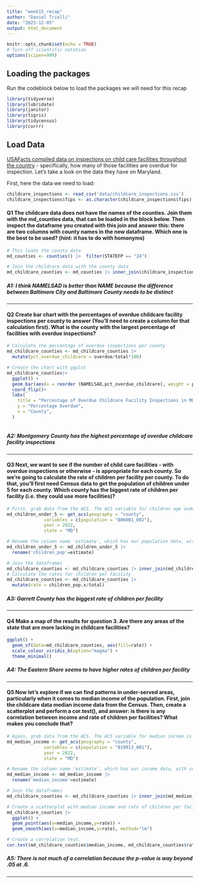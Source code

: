 ```yaml
---
title: "week15_recap"
author: "Daniel Trielli"
date: "2023-12-05"
output: html_document
---
```


```r
knitr::opts_chunk$set(echo = TRUE)
# Turn off scientific notation
options(scipen=999)
```

## Loading the packages

Run the codeblock below to load the packages we will need for this recap

```r
library(tidyverse)
library(lubridate)
library(janitor)
library(tigris)
library(tidycensus)
library(corrr)
```

## Load Data

[USAFacts compiled data on inspections on child care facilities throughout the country](https://usafacts.org/data-projects/childcare-inspections) - specifically, how many of those facilities are overdue for inspection. Let's take a look on the data they have on Maryland.

First, here the data we need to load:

```r
childcare_inspections <- read_csv('data/childcare_inspections.csv')
childcare_inspections$fips <- as.character(childcare_inspections$fips)
```

#### **Q1** The childcare data does not have the names of the counties. Join them with the md_counties data, that can be loaded in the block below. Then inspect the dataframe you created with this join and answer this: there are two columns with county names in the new dataframe. Which one is the best to be used? (hint: it has to do with homonyms)

```r
# This loads the county data
md_counties <- counties() |>  filter(STATEFP == "24")
```

```r
# Join the childcare data with the county data 
md_childcare_counties <- md_counties |> inner_join(childcare_inspections, by=c("GEOID"="fips"))

```

##### A1: I think NAMELSAD is better than NAME because the difference between Baltimore City and Baltimore County needs to be distinct

------------------------------------------------------------------------

#### **Q2** Create bar chart with the percentages of overdue childcare facility inspections per county to answer (You'll need to create a column for that calculation first). What is the county with the largest percentage of facilities with overdue inspections?

```r
# Calculate the percentage of overdue inspections per county
md_childcare_counties <- md_childcare_counties |>
  mutate(pct_overdue_childcare = overdue/total*100)

# Create the chart with ggplot
md_childcare_counties|>
  ggplot() +
  geom_bar(aes(x = reorder (NAMELSAD,pct_overdue_childcare), weight = pct_overdue_childcare)) +
  coord_flip()+
  labs(
    title = "Percentage of Overdue Childcare Facility Inspections in MD",
    y = "Percentage Overdue",
    x = "County",
  )
  

```

##### **A2:** Montgomery County has the highest percentage of overdue childcare facility inspections

------------------------------------------------------------------------

#### **Q3** Next, we want to see if the number of child care facilities - with overdue inspections or otherwise - is appropriate for each county. So we're going to calculate the rate of children per facility per county. To do that, you'll first need Census data to get the population of children under 5 for each county. Which county has the biggest rate of children per facility (i.e. they could use more facilities)?

```r
# First, grab data from the ACS. The ACS variable for children age under 5 is B06001_002 We want 2022 data.
md_children_under_5 <- get_acs(geography = "county",
              variables = c(population = "B06001_002"),
              year = 2022,
              state = "MD")

```

```r
# Rename the column name 'estimate', which has our population data, with something more useful, like 'children_pop'
md_children_under_5 <- md_children_under_5 |>
  rename('children_pop'=estimate)

```

```r
# Join the dataframes
md_childcare_counties <- md_childcare_counties |> inner_join(md_children_under_5, by=c("GEOID"))
# Calculate the rates for children per facility
md_childcare_counties <- md_childcare_counties |>
  mutate(rate = children_pop.x/total)
```

##### **A3:** Garrett County has the biggest rate of children per facility

------------------------------------------------------------------------

#### **Q4** Make a map of the results for question 3. Are there any areas of the state that are more lacking in childcare facilities?

```r
ggplot() +
  geom_sf(data=md_childcare_counties, aes(fill=rate)) +
  scale_colour_viridis_b(option="magma") +
  theme_minimal()

```

##### **A4**: The Eastern Shore seems to have higher rates of children per facility

------------------------------------------------------------------------

#### **Q5** Now let's explore if we can find patterns in under-served areas, particularly when it comes to median income of the population. First, join the childcare data median income data from the Census. Then, create a scatterplot and perform a cor.test(), and answer: is there is any correlation between income and rate of children per facilities? What makes you conclude that?

```r
# Again, grab data from the ACS. The ACS variable for median income is B19013_001. We want 2022 data again.
md_median_income <- get_acs(geography = "county",
              variables = c(population = "B19013_001"),
              year = 2022,
              state = "MD")
```

```r
# Rename the column name 'estimate', which has our income data, with something more useful, like 'median_income'
md_median_income <- md_median_income |>
  rename('median_income'=estimate)

```

```r
# Join the dataframes
md_childcare_counties <- md_childcare_counties |> inner_join(md_median_income, by=c("GEOID"))
```

```r
# Create a scatterplot with median income and rate of children per facility
md_childcare_counties |>
  ggplot() +
  geom_point(aes(x=median_income,y=rate)) +
  geom_smooth(aes(x=median_income,y=rate), method="lm")
```

```r
# Create a correlation test.
cor.test(md_childcare_counties$median_income, md_childcare_counties$rate)
```




##### A5: There is not much of a correlation because the p-value is way beyond .05 at .6.

------------------------------------------------------------------------
